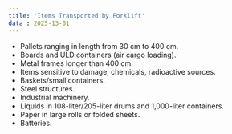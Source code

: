 ```yaml
---
title: 'Items Transported by Forklift'
data : 2025-13-01
---
```


- Pallets ranging in length from 30 cm to 400 cm.  
- Boards and ULD containers (air cargo loading).  
- Metal frames longer than 400 cm.  
- Items sensitive to damage, chemicals, radioactive sources.  
- Baskets/small containers.  
- Steel structures.  
- Industrial machinery.  
- Liquids in 108-liter/205-liter drums and 1,000-liter containers.  
- Paper in large rolls or folded sheets.  
-  Batteries.